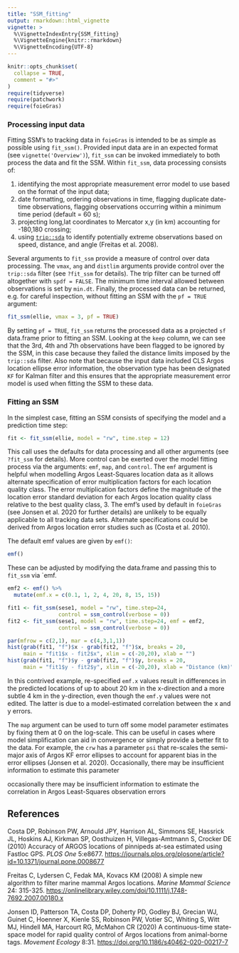 ```yaml
---
title: "SSM_fitting"
output: rmarkdown::html_vignette
vignette: >
  %\VignetteIndexEntry{SSM_fitting}
  %\VignetteEngine{knitr::rmarkdown}
  %\VignetteEncoding{UTF-8}
---
```


```r
knitr::opts_chunk$set(
  collapse = TRUE,
  comment = "#>"
)
require(tidyverse)
require(patchwork)
require(foieGras)
```

### Processing input data
Fitting SSM's to tracking data in `foieGras` is intended to be as simple as possible using `fit_ssm()`. Provided input data are in an expected format (see `vignette('Overview')`), `fit_ssm` can be invoked immediately to both process the data and fit the SSM. Within `fit_ssm`, data processing consists of:  

1. identifying the most appropriate measurement error model to use based on the format of the input data;  
2. date formatting, ordering observations in time, flagging duplicate date-time observations, flagging observations occurring within a minimum time period (default = 60 s);  
3. projecting long,lat coordinates to Mercator x,y (in km) accounting for -180,180 crossing;  
4. using [`trip::sda`](https://CRAN.R-project.org/package=trip) to identify potentially extreme observations based on speed, distance, and angle (Freitas et al. 2008).  

Several arguments to `fit_ssm` provide a measure of control over data processing. The `vmax`, `ang` and `distlim` arguments provide control over the `trip::sda` filter (see `?fit_ssm` for details). The trip filter can be turned off altogether with `spdf = FALSE`. The minimum time interval allowed between observations is set by `min.dt`. Finally, the processed data can be returned, e.g. for careful inspection, without fitting an SSM with the `pf = TRUE` argument:
```r
fit_ssm(ellie, vmax = 3, pf = TRUE)
```
By setting `pf = TRUE`, `fit_ssm` returns the processed data as a projected `sf` data.frame prior to fitting an SSM. Looking at the `keep` column, we can see that the 3rd, 4th and 7th observations have been flagged to be ignored by the SSM, in this case because they failed the distance limits imposed by the `trip::sda` filter. Also note that because the input data included CLS Argos location ellipse error information, the observation type has been designated `KF` for Kalman filter and this ensures that the appropriate measurement error model is used when fitting the SSM to these data.

### Fitting an SSM
In the simplest case, fitting an SSM consists of specifying the model and a prediction time step:
```r
fit <- fit_ssm(ellie, model = "rw", time.step = 12)
```
This call uses the defaults for data processing and all other arguments (see `?fit_ssm` for details). More control can be exerted over the model fitting process via the arguments: `emf`, `map`, and `control`. The `emf` argument is helpful when modelling Argos Least-Squares location data as it allows alternate specification of error multiplication factors for each location quality class. The error multiplication factors define the magnitude of the location error standard deviation for each Argos location quality class relative to the best quality class, 3. The emf's used by default in `foieGras` (see Jonsen et al. 2020 for further details) are unlikely to be equally applicable to all tracking data sets. Alternate specifications could be derived from Argos location error studies such as (Costa et al. 2010).


The default emf values are given by `emf()`:
```r
emf()
```
These can be adjusted by modifying the data.frame and passing this to `fit_ssm` via `emf.
```r
emf2 <- emf() %>%
  mutate(emf.x = c(0.1, 1, 2, 4, 20, 8, 15, 15))

fit1 <- fit_ssm(sese1, model = "rw", time.step=24, 
                control = ssm_control(verbose = 0))
fit2 <- fit_ssm(sese1, model = "rw", time.step=24, emf = emf2, 
                control = ssm_control(verbose = 0))

par(mfrow = c(2,1), mar = c(4,3,1,1))
hist(grab(fit1, "f")$x - grab(fit2, "f")$x, breaks = 20, 
     main = "fit1$x - fit2$x", xlim = c(-20,20), xlab = "")
hist(grab(fit1, "f")$y - grab(fit2, "f")$y, breaks = 20, 
     main = "fit1$y - fit2$y", xlim = c(-20,20), xlab = "Distance (km)")
```
In this contrived example, re-specified `emf.x` values result in differences in the predicted locations of up to about 20 km in the x-direction and a more subtle 4 km in the y-direction, even though the `emf.y` values were not edited. The latter is due to a model-estimated correlation between the x and y errors.

The `map` argument can be used to turn off some model parameter estimates by fixing them at 0 on the log-scale. This can be useful in cases where model simplification can aid in convergence or simply provide a better fit to the data. For example, the `crw` has a parameter `psi` that re-scales the semi-major axis of Argos KF error ellipses to account for apparent bias in the error ellipses (Jonsen et al. 2020). Occasionally, there may be insufficient information to estimate this parameter

occasionally there may be insufficient information to estimate the correlation in Argos Least-Squares observation errors  




## References

Costa DP, Robinson PW, Arnould JPY, Harrison AL, Simmons SE, Hassrick JL, Hoskins AJ, Kirkman SP, Oosthuizen H, Villegas-Amtmann S, Crocker DE (2010) Accuracy of ARGOS locations of pinnipeds at-sea estimated using Fastloc GPS. _PLOS One_ 5:e8677. [https://journals.plos.org/plosone/article?id=10.1371/journal.pone.0008677](https://journals.plos.org/plosone/article?id=10.1371/journal.pone.0008677)

Freitas C, Lydersen C, Fedak MA, Kovacs KM (2008) A simple new algorithm to filter marine mammal Argos locations. _Marine Mammal Science_ 24: 315-325. [https://onlinelibrary.wiley.com/doi/10.1111/j.1748-7692.2007.00180.x](https://onlinelibrary.wiley.com/doi/10.1111/j.1748-7692.2007.00180.x)

Jonsen ID, Patterson TA, Costa DP, Doherty PD, Godley BJ, Grecian WJ, Guinet C, Hoenner X, Kienle SS, Robinson PW, Votier SC, Whiting S, Witt MJ, Hindell MA, Harcourt RG, McMahon CR (2020) A continuous-time state-space model for rapid quality control of Argos locations from animal-borne tags. _Movement Ecology_ 8:31. [https://doi.org/10.1186/s40462-020-00217-7](https://doi.org/10.1186/s40462-020-00217-7)


